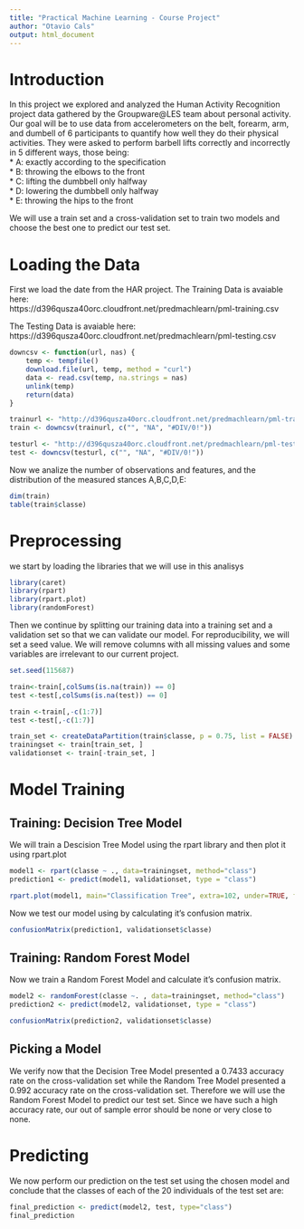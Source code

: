 ```yaml
---
title: "Practical Machine Learning - Course Project"
author: "Otavio Cals"
output: html_document
---
```


# Introduction

In this project we explored and analyzed the Human Activity Recognition project data gathered by the Groupware@LES team about personal activity. Our goal will be to use data from accelerometers on the belt, forearm, arm, and dumbell of 6 participants to quantify how well they do their physical activities. They were asked to perform barbell lifts correctly and incorrectly in 5 different ways, those being:  
  * A: exactly according to the specification  
  * B: throwing the elbows to the front  
  * C: lifting the dumbbell only halfway  
  * D: lowering the dumbbell only halfway  
  * E: throwing the hips to the front  

We will use a train set and a cross-validation set to train two models and choose the best one to predict our test set.

# Loading the Data

First we load the date from the HAR project.
The Training Data is avaiable here:  
https://d396qusza40orc.cloudfront.net/predmachlearn/pml-training.csv

The Testing Data is avaiable here:  
https://d396qusza40orc.cloudfront.net/predmachlearn/pml-testing.csv

```r
downcsv <- function(url, nas) {
    temp <- tempfile()
    download.file(url, temp, method = "curl")
    data <- read.csv(temp, na.strings = nas)
    unlink(temp)
    return(data)
}

trainurl <- "http://d396qusza40orc.cloudfront.net/predmachlearn/pml-training.csv"
train <- downcsv(trainurl, c("", "NA", "#DIV/0!"))

testurl <- "http://d396qusza40orc.cloudfront.net/predmachlearn/pml-testing.csv"
test <- downcsv(testurl, c("", "NA", "#DIV/0!"))
```

Now we analize the number of observations and features, and the distribution of the measured stances A,B,C,D,E:

```r
dim(train)
table(train$classe)
```

# Preprocessing

we start by loading the libraries that we will use in this analisys

```r
library(caret)
library(rpart)
library(rpart.plot)
library(randomForest)
```


Then we continue by splitting our training data into a training set and a validation set so that we can validate our model. For reproducibility, we will set a seed value. We will remove columns with all missing values and some variables are irrelevant to our current project.

```r
set.seed(115687)

train<-train[,colSums(is.na(train)) == 0]
test <-test[,colSums(is.na(test)) == 0]

train <-train[,-c(1:7)]
test <-test[,-c(1:7)]

train_set <- createDataPartition(train$classe, p = 0.75, list = FALSE)
trainingset <- train[train_set, ]
validationset <- train[-train_set, ]
```

# Model Training

## Training: Decision Tree Model

We will train a Descision Tree Model using the rpart library and then plot it using rpart.plot

```r
model1 <- rpart(classe ~ ., data=trainingset, method="class")
prediction1 <- predict(model1, validationset, type = "class")

rpart.plot(model1, main="Classification Tree", extra=102, under=TRUE, faclen=0)
```

Now we test our model using by calculating it's confusion matrix.

```r
confusionMatrix(prediction1, validationset$classe)
```

## Training: Random Forest Model

Now we train a Random Forest Model and calculate it's confusion matrix.

```r
model2 <- randomForest(classe ~. , data=trainingset, method="class")
prediction2 <- predict(model2, validationset, type = "class")

confusionMatrix(prediction2, validationset$classe)
```

## Picking a Model

We verify now that the Decision Tree Model presented a 0.7433 accuracy rate on the cross-validation set while the Random Tree Model presented a 0.992 accuracy rate on the cross-validation set. Therefore we will use the Random Forest Model to predict our test set. Since we have such a high accuracy rate, our out of sample error should be none or very close to none.

# Predicting

We now perform our prediction on the test set using the chosen model and conclude that the classes of each of the 20 individuals of the test set are:

```r
final_prediction <- predict(model2, test, type="class")
final_prediction
```

